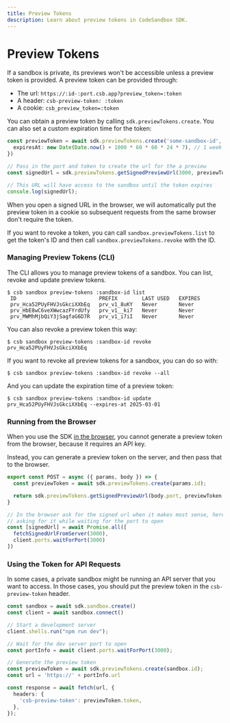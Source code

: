 ```yaml
---
title: Preview Tokens
description: Learn about preview tokens in CodeSandbox SDK.
---
```



# Preview Tokens

If a sandbox is private, its previews won't be accessible unless a preview token is provided. A preview token can be provided through:

- The url: `https://:id-:port.csb.app?preview_token=:token`
- A header: `csb-preview-token: :token`
- A cookie: `csb_preview_token=:token`

You can obtain a preview token by calling `sdk.previewTokens.create`. You can also set a custom expiration time for the token:

```ts
const previewToken = await sdk.previewTokens.create('some-sandbox-id', {
  expiresAt: new Date(Date.now() + 1000 * 60 * 60 * 24 * 7), // 1 week from now
})

// Pass in the port and token to create the url for the a preview
const signedUrl = sdk.previewTokens.getSignedPreviewUrl(3000, previewToken.token)

// This URL will have access to the sandbox until the token expires
console.log(signedUrl);
```

<Callout>
When you open a signed URL in the browser, we will automatically put the preview token in a
cookie so subsequent requests from the same browser don't require the token.
</Callout>

If you want to revoke a token, you can call `sandbox.previewTokens.list` to get the token's ID and then call `sandbox.previewTokens.revoke` with the ID.

### Managing Preview Tokens (CLI)

The CLI allows you to manage preview tokens of a sandbox. You can list, revoke and update preview tokens.

```
$ csb sandbox preview-tokens :sandbox-id list
 ID                           PREFIX        LAST USED   EXPIRES
 prv_Hca52PUyFHVJsGkciXXbEq   prv_v1_8uKY   Never       Never
 prv_HbE8wC6veXWwcazFYrdUfy   prv_v1__ki7   Never       Never
 prv_MWMhMjbQiY3jSagfaG6D7R   prv_v1_i7iI   Never       Never
```

You can also revoke a preview token this way:

```
$ csb sandbox preview-tokens :sandbox-id revoke prv_Hca52PUyFHVJsGkciXXbEq
```

If you want to revoke all preview tokens for a sandbox, you can do so with:

```
$ csb sandbox preview-tokens :sandbox-id revoke --all
```

And you can update the expiration time of a preview token:

```
$ csb sandbox preview-tokens :sandbox-id update prv_Hca52PUyFHVJsGkciXXbEq --expires-at 2025-03-01
```

### Running from the Browser

When you use the SDK [in the browser](https://codesandbox.io/docs/sdk/sandboxes#opening-a-sandbox-from-the-browser), you cannot generate a preview token from the browser, because it requires an API key.

Instead, you can generate a preview token on the server, and then pass that to the browser.

```ts
export const POST = async ({ params, body }) => {
  const previewToken = await sdk.previewTokens.create(params.id);

  return sdk.previewTokens.getSignedPreviewUrl(body.port, previewToken.token)
}

// In the browser ask for the signed url when it makes most sense, here
// asking for it while waiting for the port to open
const [signedUrl] = await Promise.all([
  fetchSignedUrlFromServer(3000),
  client.ports.waitForPort(3000)
])
```

### Using the Token for API Requests

In some cases, a private sandbox might be running an API server that you want to access. In those cases, you should put the preview token in the `csb-preview-token` header.

```ts
const sandbox = await sdk.sandbox.create()
const client = await sandbox.connect()

// Start a development server
client.shells.run("npm run dev");

// Wait for the dev server port to open
const portInfo = await client.ports.waitForPort(3000);

// Generate the preview token
const previewToken = await sdk.previewTokens.create(sandbox.id);
const url = 'https://' + portInfo.url

const response = await fetch(url, {
  headers: {
    'csb-preview-token': previewToken.token,
  },
});
```
